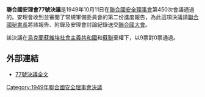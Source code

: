 {{Infobox UN resolution
|number = 77
|organ = SC
|year = 1949年
|date = 10月11日
|meeting = 450
|code =S/RES/77
|document = http://www.un.org/zh/documents/view_doc.asp?symbol=S/RES/77(1949)
|for = 9
|abstention = 2
|against = 0
|subject = 軍備：調節與裁減
|result = 通過
|image = 
|caption = 
}}

'''聯合國安理會77號決議'''是1949年10月11日在[[聯合國安全理事會|聯合國安全理事會]]第450次會議通過的。安理會收到並審閱了常規軍備委員會的第二份進度報告，為此這項決議請[[聯合國秘書長|聯合國秘書長]]將該報告、附錄及安理會討論紀錄送交[[聯合國大會|聯合國大會]]。

該決議在[[烏克蘭蘇維埃社會主義共和國|烏克蘭蘇維埃社會主義共和國]]和[[蘇聯|蘇聯]]棄權下，以9票對0票通過。

==外部連結==
*[http://www.un.org/zh/documents/view_doc.asp?symbol=S/RES/77(1949) 77號決議全文] {{Wayback|url=http://www.un.org/zh/documents/view_doc.asp?symbol=S%2FRES%2F77%281949%29 |date=20160401064757 }}

{{UN-stub}}
{{UNSCR 1949}}

[[Category:1949年聯合國安全理事會決議|Category:1949年聯合國安全理事會決議]]